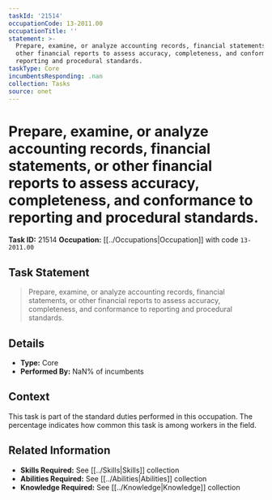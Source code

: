 ```yaml
---
taskId: '21514'
occupationCode: 13-2011.00
occupationTitle: ''
statement: >-
  Prepare, examine, or analyze accounting records, financial statements, or
  other financial reports to assess accuracy, completeness, and conformance to
  reporting and procedural standards.
taskType: Core
incumbentsResponding: .nan
collection: Tasks
source: onet
---
```

# Prepare, examine, or analyze accounting records, financial statements, or other financial reports to assess accuracy, completeness, and conformance to reporting and procedural standards.

**Task ID:** 21514
**Occupation:** [[../Occupations|Occupation]] with code `13-2011.00`

## Task Statement

> Prepare, examine, or analyze accounting records, financial statements, or other financial reports to assess accuracy, completeness, and conformance to reporting and procedural standards.

## Details

- **Type:** Core
- **Performed By:** NaN% of incumbents

## Context

This task is part of the standard duties performed in this occupation. The percentage indicates how common this task is among workers in the field.

## Related Information

- **Skills Required:** See [[../Skills|Skills]] collection
- **Abilities Required:** See [[../Abilities|Abilities]] collection
- **Knowledge Required:** See [[../Knowledge|Knowledge]] collection
